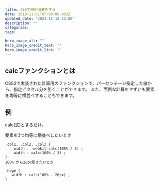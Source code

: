 ```yaml
---
title: CSSで四則演算をする
date: 2019-11-01T07:09:00.402Z
updated_date: "2021-11-14 22:00"
description: ""
categories:
tags:

hero_image_alt: ""
hero_image_credit_text: ""
hero_image_credit_link: ""
---
```

## calcファンクションとは
CSS3で実装された計算用のファンクションで、パーセンテージ指定した値から、指定ピクセル分を引くことができます。
また、面倒な計算をせずとも要素を均等に横並べすることもできます。

## 例
calc(式)とするだけ。

要素を3つ均等に横並べしたいとき
```
.col1, .col2, .col3 {
    width : -webkit-calc(100% / 3) ;
    width : calc(100% / 3) ;
}
100% から20px引きたいとき

.hoge {
   width : calc(100% - 20px) ;
}
```
